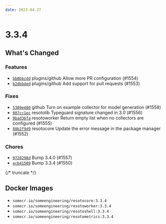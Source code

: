 ```yaml
---
date: 2023-04-27
---
```


# 3.3.4

## What's Changed

### Features

- [`bb8bbcdd`](https://github.com/someengineering/resoto/commit/bb8bbcdd) <span class="badge badge--secondary">plugins/github</span> Allow more PR configuration (#1554)
- [`b2dbbded`](https://github.com/someengineering/resoto/commit/b2dbbded) <span class="badge badge--secondary">plugins/github</span> Add support for pull requests (#1553)

### Fixes

- [`5309e480`](https://github.com/someengineering/resoto/commit/5309e480) <span class="badge badge--secondary">github</span> Turn on example collector for model generation (#1558)
- [`807cc1ec`](https://github.com/someengineering/resoto/commit/807cc1ec) <span class="badge badge--secondary">resotolib</span> Typeguard signature changed in 3.0 (#1556)
- [`9bad36fa`](https://github.com/someengineering/resoto/commit/9bad36fa) <span class="badge badge--secondary">resotoworker</span> Return empty list when no collectors are configured (#1555)
- [`88b2f9d9`](https://github.com/someengineering/resoto/commit/88b2f9d9) <span class="badge badge--secondary">resotocore</span> Update the error message in the package manager (#1552)

### Chores

- [`9720298d`](https://github.com/someengineering/resoto/commit/9720298d) Bump 3.4.0 (#1557)
- [`ecb41509`](https://github.com/someengineering/resoto/commit/ecb41509) Bump 3.3.4 (#1550)

{/* truncate */}

## Docker Images

- `somecr.io/someengineering/resotocore:3.3.4`
- `somecr.io/someengineering/resotoworker:3.3.4`
- `somecr.io/someengineering/resotoshell:3.3.4`
- `somecr.io/someengineering/resotometrics:3.3.4`
